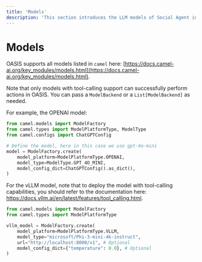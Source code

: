 ```yaml
---
title: 'Models'
description: 'This section introduces the LLM models of Social Agent in OASIS.'
---
```


# Models
OASIS supports all models listed in `camel` here: [https://docs.camel-ai.org/key_modules/models.html](https://docs.camel-ai.org/key_modules/models.html).

Note that only models with tool-calling support can successfully perform actions in OASIS.
You can pass a `ModelBackend` or a `List[ModelBackend]` as needed.

For example, the OPENAI model:
```python
from camel.models import ModelFactory
from camel.types import ModelPlatformType, ModelType
from camel.configs import ChatGPTConfig

# Define the model, here in this case we use gpt-4o-mini
model = ModelFactory.create(
    model_platform=ModelPlatformType.OPENAI,
    model_type=ModelType.GPT_4O_MINI,
    model_config_dict=ChatGPTConfig().as_dict(),
)
```

For the vLLM model, note that to deploy the model with tool-calling capabilities, you should refer to the documentation here: https://docs.vllm.ai/en/latest/features/tool_calling.html.

```python
from camel.models import ModelFactory
from camel.types import ModelPlatformType

vllm_model = ModelFactory.create(
    model_platform=ModelPlatformType.VLLM,
    model_type="microsoft/Phi-3-mini-4k-instruct",
    url="http://localhost:8000/v1", # Optional
    model_config_dict={"temperature": 0.0}, # Optional
)
```
